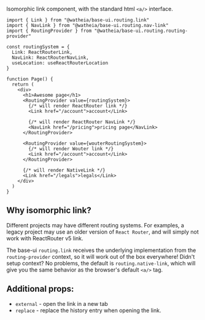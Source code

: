 Isomorphic link component, with the standard html `<a/>` interface.

```tsx
import { Link } from "@watheia/base-ui.routing.link"
import { NavLink } from "@watheia/base-ui.routing.nav-link"
import { RoutingProvider } from "@watheia/base-ui.routing.routing-provider"

const routingSystem = {
  Link: ReactRouterLink,
  NavLink: ReactRouterNavLink,
  useLocation: useReactRouterLocation
}

function Page() {
  return (
    <div>
      <h1>Awesome page</h1>
      <RoutingProvider value={routingSystem}>
        {/* will render ReactRouter link */}
        <Link href="/account">account</Link>

        {/* will render ReactRouter NavLink */}
        <NavLink href="/pricing">pricing page</NavLink>
      </RoutingProvider>

      <RoutingProvider value={wouterRoutingSystem}>
        {/* will render Wouter link */}
        <Link href="/account">account</Link>
      </RoutingProvider>

      {/* will render NativeLink */}
      <Link href="/legals">legals</Link>
    </div>
  )
}
```

## Why isomorphic link?

Different projects may have different routing systems.
For examples, a legacy project may use an older version of `React Router`, and will simply not work with ReactRouter v5 link.

The base-ui `routing.link` receives the underlying implementation from the `routing-provider` context, so it will work out of the box everywhere!
Didn't setup context? No problems, the default is `routing.native-link`, which will give you the same behavior as the browser's default `<a/>` tag.

## Additional props:

- `external` - open the link in a new tab
- `replace` - replace the history entry when opening the link.
